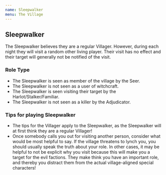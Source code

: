 ```yaml
---
name: Sleepwalker
menu: The Village
---
```


## Sleepwalker

The Sleepwalker believes they are a regular Villager. However, during
each night they will visit a random other living player. Their visit has
no effect and their target will generally not be notified of the visit.

### Role Type

  - The Sleepwalker is seen as member of the village by the Seer.
  - The Sleepwalker is not seen as a user of witchcraft.
  - The Sleepwalker is seen visiting their target by the
    Harlot/Stalker/Familiar.
  - The Sleepwalker is not seen as a killer by the Adjudicator.

### Tips for playing Sleepwalker

  - The tips for the Villager apply to the Sleepwalker, as the
    Sleepwalker will at first think they are a regular Villager\!
  - Once somebody calls you out for visiting another person, consider
    what would be most helpful to say. If the village threatens to lynch
    you, you should usually speak the truth about your role. In other
    cases, it may be helpful to not be explicit why you visit because
    this will make you a target for the evil factions. They make think
    you have an important role, and thereby you distract them from the
    actual village-aligned special characters\!
